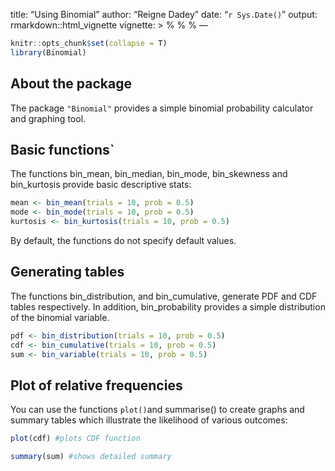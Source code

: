 title: "Using Binomial"
author: "Reigne Dadey"
date: "`r Sys.Date()`"
output: rmarkdown::html_vignette
vignette: >
  %\VignetteIndexEntry{Introduction to Binomial}
  %\VignetteEngine{knitr::rmarkdown}
  %\VignetteEncoding{UTF-8}
---

```r
knitr::opts_chunk$set(collapse = T)
library(Binomial)
```

## About the package

The package `"Binomial"` provides a simple binomial probability calculator and graphing tool.


## Basic functions`

The functions bin_mean, bin_median, bin_mode, bin_skewness and bin_kurtosis provide basic descriptive stats:

```r
mean <- bin_mean(trials = 10, prob = 0.5)
mode <- bin_mode(trials = 10, prob = 0.5)
kurtosis <- bin_kurtosis(trials = 10, prob = 0.5)
```

By default, the functions do not specify default values.

## Generating tables

The functions bin_distribution, and bin_cumulative, generate PDF and CDF tables respectively.  In addition, bin_probability provides a simple distribution of the binomial variable.

```r
pdf <- bin_distribution(trials = 10, prob = 0.5)
cdf <- bin_cumulative(trials = 10, prob = 0.5)
sum <- bin_variable(trials = 10, prob = 0.5)
```


## Plot of relative frequencies

You can use the functions `plot()`and summarise() to create graphs and summary tables which illustrate the likelihood of various outcomes:

```r
plot(cdf) #plots CDF function

summary(sum) #shows detailed summary


```
